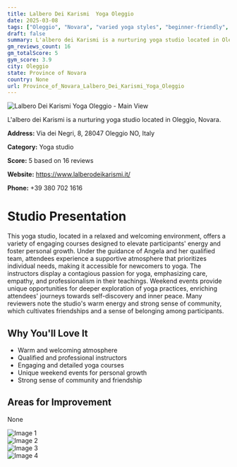 ```yaml
---
title: Lalbero Dei Karismi  Yoga Oleggio
date: 2025-03-08
tags: ["Oleggio", "Novara", "varied yoga styles", "beginner-friendly", "welcoming", "community", "Oleggio"]  
draft: false
summary: L'albero dei Karismi is a nurturing yoga studio located in Oleggio, Novara.
gm_reviews_count: 16
gm_totalScore: 5
gym_score: 3.9
city: Oleggio
state: Province of Novara
country: None
url: Province_of_Novara_Lalbero_Dei_Karismi_Yoga_Oleggio
---
```


<div className="aspect-[16/9] relative my-8">
  <img 
    src="https://lh3.googleusercontent.com/gps-cs-s/AB5caB-WsEbw1Pp443WX-3bH7iQO4_7TChk3WPvKjcEK3f8S2MJkEU2OdAL3Wcclfb8eC9mTPNwFHJ4IuE49Juveigosw3YzuXK9GH4jUD7gzLM1kkbtiJrxnduZ2hPODjDnnZvs9UKKRg=w1920-h1080-k-no"
    alt="Lalbero Dei Karismi  Yoga Oleggio - Main View"
    className="object-cover absolute inset-0 w-full h-full rounded-lg"
  />
</div>

L'albero dei Karismi is a nurturing yoga studio located in Oleggio, Novara.

**Address:** Via dei Negri, 8, 28047 Oleggio NO, Italy

**Category:** Yoga studio

**Score:** 5 based on 16 reviews

**Website:** https://www.lalberodeikarismi.it/

**Phone:** +39 380 702 1616

# Studio Presentation

This yoga studio, located in a relaxed and welcoming environment, offers a variety of engaging courses designed to elevate participants' energy and foster personal growth. Under the guidance of Angela and her qualified team, attendees experience a supportive atmosphere that prioritizes individual needs, making it accessible for newcomers to yoga. The instructors display a contagious passion for yoga, emphasizing care, empathy, and professionalism in their teachings. Weekend events provide unique opportunities for deeper exploration of yoga practices, enriching attendees' journeys towards self-discovery and inner peace. Many reviewers note the studio's warm energy and strong sense of community, which cultivates friendships and a sense of belonging among participants.



## Why You'll Love It

- Warm and welcoming atmosphere
- Qualified and professional instructors
- Engaging and detailed yoga courses
- Unique weekend events for personal growth
- Strong sense of community and friendship

## Areas for Improvement

None

<div className="grid grid-cols-1 xl:grid-cols-2 gap-4 my-8">
<div className="aspect-[4/3] relative"><img src="https://lh3.googleusercontent.com/gps-cs-s/AB5caB_gM0fkIRqtxvTHciDQGtAgprwUxOSTPN6gB4x8fttUUC6V4haw4CUcELJb-oRUJH4xzbBxKkbeoBByOIupMUncux8lo4xsM6t0Oa3qZ7tHr-9mFufyDLduQyhDlyXYnhsKiXc=w1920-h1080-k-no" alt="Image 1" className="object-cover absolute inset-0 w-full h-full rounded-lg" /></div>
<div className="aspect-[4/3] relative"><img src="https://lh5.googleusercontent.com/p/AF1QipOzO8zM1Gk_-qeL2llr9q1cNArHuvYODG04XcY_=w1920-h1080-k-no" alt="Image 2" className="object-cover absolute inset-0 w-full h-full rounded-lg" /></div>
<div className="aspect-[4/3] relative"><img src="https://lh3.googleusercontent.com/gps-cs-s/AB5caB9NUlq10s-zdZR37pLlRnOAwHE0REHFi97jLztaH-Vm_rChjL_oVidCrjJ5ERaumXfW9x2U1Ek9sdbbaR3n9buVmJAQ4SkhPTXxPIFge8sv5U8RFAeOXFTQzdI6NHhk6WoFdG0=w1920-h1080-k-no" alt="Image 3" className="object-cover absolute inset-0 w-full h-full rounded-lg" /></div>
<div className="aspect-[4/3] relative"><img src="https://lh5.googleusercontent.com/p/AF1QipMuG6B75Xqma7Rsj2gxiixqQJrmsGzl0nLjXA6Q=w1920-h1080-k-no" alt="Image 4" className="object-cover absolute inset-0 w-full h-full rounded-lg" /></div>
</div>